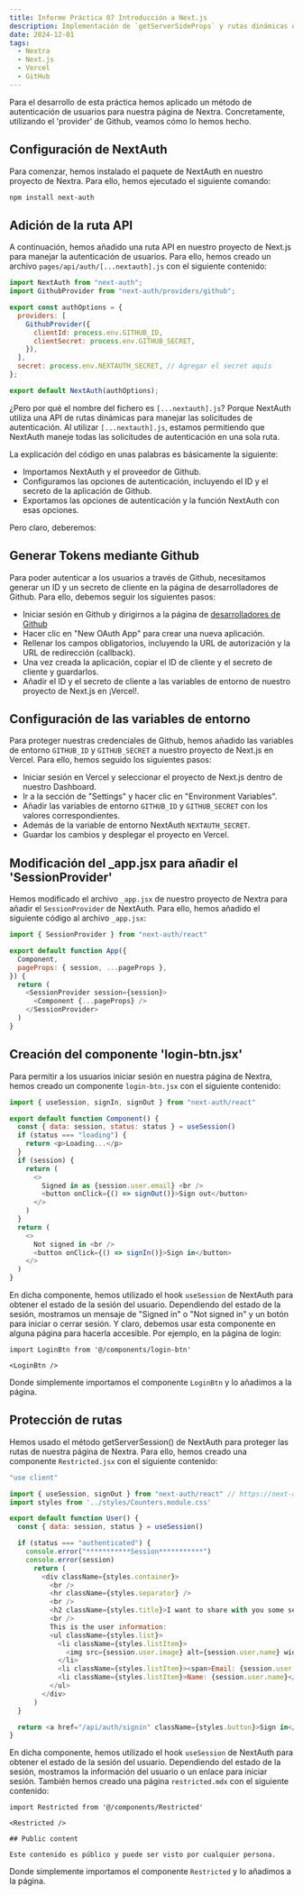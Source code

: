 ```yaml
---
title: Informe Práctica 07 Introducción a Next.js
description: Implementación de `getServerSideProps` y rutas dinámicas de Next.js en un buscador de repositorios de GitHub.
date: 2024-12-01
tags:
  - Nextra
  - Next.js
  - Vercel
  - GitHub
---
```


Para el desarrollo de esta práctica hemos aplicado un método de autenticación de usuarios para nuestra página de Nextra.
Concretamente, utilizando el 'provider' de Github, veamos cómo lo hemos hecho.

## Configuración de NextAuth

Para comenzar, hemos instalado el paquete de NextAuth en nuestro proyecto de Nextra. Para ello, hemos ejecutado el siguiente comando:

```bash
npm install next-auth
```
## Adición de la ruta API

A continuación, hemos añadido una ruta API en nuestro proyecto de Next.js para manejar la autenticación de usuarios. Para ello, hemos creado un archivo `pages/api/auth/[...nextauth].js` con el siguiente contenido:

```javascript filename="[...nextauth].js" copy showLineNumbers 
import NextAuth from "next-auth";
import GithubProvider from "next-auth/providers/github";

export const authOptions = {
  providers: [
    GithubProvider({
      clientId: process.env.GITHUB_ID,
      clientSecret: process.env.GITHUB_SECRET,
    }),
  ],
  secret: process.env.NEXTAUTH_SECRET, // Agregar el secret aquís
};

export default NextAuth(authOptions);
```
¿Pero por qué el nombre del fichero es `[...nextauth].js`? Porque NextAuth utiliza una API de rutas dinámicas para manejar las solicitudes de autenticación. Al utilizar `[...nextauth].js`, estamos permitiendo que NextAuth maneje todas las solicitudes de autenticación en una sola ruta.

La explicación del código en unas palabras es básicamente la siguiente:
- Importamos NextAuth y el proveedor de Github.
- Configuramos las opciones de autenticación, incluyendo el ID y el secreto de la aplicación de Github.
- Exportamos las opciones de autenticación y la función NextAuth con esas opciones.

Pero claro, deberemos:

## Generar Tokens mediante Github

Para poder autenticar a los usuarios a través de Github, necesitamos generar un ID y un secreto de cliente en la página de desarrolladores de Github. Para ello, debemos seguir los siguientes pasos:
- Iniciar sesión en Github y dirigirnos a la página de [desarrolladores de Github](https://github.com/settings/apps)
- Hacer clic en "New OAuth App" para crear una nueva aplicación.
- Rellenar los campos obligatorios, incluyendo la URL de autorización y la URL de redirección (callback).
- Una vez creada la aplicación, copiar el ID de cliente y el secreto de cliente y guardarlos.
- Añadir el ID y el secreto de cliente a las variables de entorno de nuestro proyecto de Next.js en ¡Vercel!.

## Configuración de las variables de entorno

Para proteger nuestras credenciales de Github, hemos añadido las variables de entorno `GITHUB_ID` y `GITHUB_SECRET` a nuestro proyecto de Next.js en Vercel. Para ello, hemos seguido los siguientes pasos:
- Iniciar sesión en Vercel y seleccionar el proyecto de Next.js dentro de nuestro Dashboard.
- Ir a la sección de "Settings" y hacer clic en "Environment Variables".
- Añadir las variables de entorno `GITHUB_ID` y `GITHUB_SECRET` con los valores correspondientes.
- Además de la variable de entorno NextAuth `NEXTAUTH_SECRET`.
- Guardar los cambios y desplegar el proyecto en Vercel.

## Modificación del _app.jsx para añadir el 'SessionProvider'

Hemos modificado el archivo `_app.jsx` de nuestro proyecto de Nextra para añadir el `SessionProvider` de NextAuth. Para ello, hemos añadido el siguiente código al archivo `_app.jsx`:

```javascript filename="_app.jsx" copy showLineNumbers 
import { SessionProvider } from "next-auth/react"

export default function App({
  Component,
  pageProps: { session, ...pageProps },
}) {
  return (
    <SessionProvider session={session}>
      <Component {...pageProps} />
    </SessionProvider>
  )
}
```

## Creación del componente 'login-btn.jsx'

Para permitir a los usuarios iniciar sesión en nuestra página de Nextra, hemos creado un componente `login-btn.jsx` con el siguiente contenido:

```javascript filename="login-btn.jsx" copy showLineNumbers 
import { useSession, signIn, signOut } from "next-auth/react"

export default function Component() {
  const { data: session, status: status } = useSession()
  if (status === "loading") {
    return <p>Loading...</p>
  }
  if (session) {
    return (
      <>
        Signed in as {session.user.email} <br />
        <button onClick={() => signOut()}>Sign out</button>
      </>
    )
  }
  return (
    <>
      Not signed in <br />
      <button onClick={() => signIn()}>Sign in</button>
    </>
  )
}
```
En dicha componente, hemos utilizado el hook `useSession` de NextAuth para obtener el estado de la sesión del usuario. Dependiendo del estado de la sesión, mostramos un mensaje de "Signed in" o "Not signed in" y un botón para iniciar o cerrar sesión.
Y claro, debemos usar esta componente en alguna página para hacerla accesible. Por ejemplo, en la página de login:

```mdx filename="informeNextAuth.mdx" copy showLineNumbers 
import LoginBtn from '@/components/login-btn'

<LoginBtn />
```
Donde simplemente importamos el componente `LoginBtn` y lo añadimos a la página.

## Protección de rutas

Hemos usado el método getServerSession() de NextAuth para proteger las rutas de nuestra página de Nextra. Para ello, hemos creado una componente `Restricted.jsx` con el siguiente contenido:

```javascript filename="Restricted.jsx" copy showLineNumbers
"use client"

import { useSession, signOut } from "next-auth/react" // https://next-auth.js.org/getting-started/client#usesession
import styles from '../styles/Counters.module.css'

export default function User() {
  const { data: session, status } = useSession()

  if (status === "authenticated") {
    console.error("***********Session***********")
    console.error(session)
      return (
        <div className={styles.container}> 
          <br />
          <hr className={styles.separator} />
          <br />
          <h2 className={styles.title}>I want to share with you some secrets ... </h2>
          <br />
          This is the user information:
          <ul className={styles.list}>
            <li className={styles.listItem}> 
              <img src={session.user.image} alt={session.user.name} width="32" height="32" className={styles.image} />
            </li>
            <li className={styles.listItem}><span>Email: {session.user.email}</span></li>
            <li className={styles.listItem}>Name: {session.user.name}</li>
          </ul>     
        </div>
      )
  }

  return <a href="/api/auth/signin" className={styles.button}>Sign in</a>
}
```
En dicha componente, hemos utilizado el hook `useSession` de NextAuth para obtener el estado de la sesión del usuario. Dependiendo del estado de la sesión, mostramos la información del usuario o un enlace para iniciar sesión.
También hemos creado una página `restricted.mdx` con el siguiente contenido:

```mdx filename="restricted.mdx" copy showLineNumbers
import Restricted from '@/components/Restricted'

<Restricted />

## Public content

Este contenido es público y puede ser visto por cualquier persona.
```

Donde simplemente importamos el componente `Restricted` y lo añadimos a la página.

